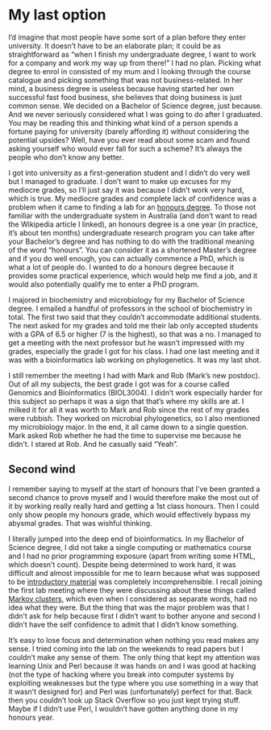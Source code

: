 # My last option

I'd imagine that most people have some sort of a plan before they enter
university. It doesn't have to be an elaborate plan; it could be as
straightforward as "when I finish my undergraduate degree, I want to work for a
company and work my way up from there!" I had no plan. Picking what degree to
enrol in consisted of my mum and I looking through the course catalogue and
picking something that was not business-related. In her mind, a business degree
is useless because having started her own successful fast food business, she
believes that doing business is just common sense. We decided on a Bachelor of
Science degree, just because. And we never seriously considered what I was
going to do after I graduated. You may be reading this and thinking what kind
of a person spends a fortune paying for university (barely affording it)
without considering the potential upsides? Well, have you ever read about some
scam and found asking yourself who would ever fall for such a scheme? It's
always the people who don't know any better.

I got into university as a first-generation student and I didn't do very well
but I managed to graduate. I don't want to make up excuses for my mediocre
grades, so I'll just say it was because I didn't work very hard, which is true.
My mediocre grades and complete lack of confidence was a problem when it came
to finding a lab for an [honours
degree](https://en.wikipedia.org/wiki/Honours_degree#Australia). To those not
familiar with the undergraduate system in Australia (and don't want to read the
Wikipedia article I linked), an honours degree is a one year (in practice, it's
about ten months) undergraduate research program you can take after your
Bachelor's degree and has nothing to do with the traditional meaning of the
word "honours". You can consider it as a shortened Master's degree and if you
do well enough, you can actually commence a PhD, which is what a lot of people
do. I wanted to do a honours degree because it provides some practical
experience, which would help me find a job, and it would also potentially
qualify me to enter a PhD program.

I majored in biochemistry and microbiology for my Bachelor of Science degree. I
emailed a handful of professors in the school of biochemistry in total. The
first two said that they couldn't accommodate additional students. The next
asked for my grades and told me their lab only accepted students with a GPA of
6.5 or higher (7 is the highest), so that was a no. I managed to get a meeting
with the next professor but he wasn't impressed with my grades, especially the
grade I got for his class. I had one last meeting and it was with a
bioinformatics lab working on phylogenetics. It was my last shot.

I still remember the meeting I had with Mark and Rob (Mark's new postdoc). Out
of all my subjects, the best grade I got was for a course called Genomics and
Bioinformatics (BIOL3004). I didn't work especially harder for this subject so
perhaps it was a sign that that's where my skills are at. I milked it for all
it was worth to Mark and Rob since the rest of my grades were rubbish. They
worked on microbial phylogenetics, so I also mentioned my microbiology major.
In the end, it all came down to a single question. Mark asked Rob whether he
had the time to supervise me because he didn't. I stared at Rob. And he
casually said "Yeah".

## Second wind

I remember saying to myself at the start of honours that I've been granted a
second chance to prove myself and I would therefore make the most out of it by
working really really hard and getting a 1st class honours. Then I could only
show people my honours grade, which would effectively bypass my abysmal grades.
That was wishful thinking.

I literally jumped into the deep end of bioinformatics. In my Bachelor of
Science degree, I did not take a single computing or mathematics course and I
had no prior programming exposure (apart from writing some HTML, which doesn't
count). Despite being determined to work hard, it was difficult and almost
impossible for me to learn because what was supposed to be [introductory
material](https://www.goodreads.com/book/show/1209618.Inferring_Phylogenies)
was completely incomprehensible. I recall joining the first lab meeting where
they were discussing about these things called [Markov
clusters](https://davetang.org/muse/2014/01/23/markov-clustering/), which even
when I considered as separate words, had no idea what they were. But the thing
that was the major problem was that I didn't ask for help because first I
didn't want to bother anyone and second I didn't have the self confidence to
admit that I didn't know something.

It's easy to lose focus and determination when nothing you read makes any
sense. I tried coming into the lab on the weekends to read papers but I
couldn't make any sense of them. The only thing that kept my attention was
learning Unix and Perl because it was hands on and I was good at hacking (not
the type of hacking where you break into computer systems by exploiting
weaknesses but the type where you use something in a way that it wasn't
designed for) and Perl was (unfortunately) perfect for that. Back then you
couldn't look up Stack Overflow so you just kept trying stuff. Maybe if I
didn't use Perl, I wouldn't have gotten anything done in my honours year.
